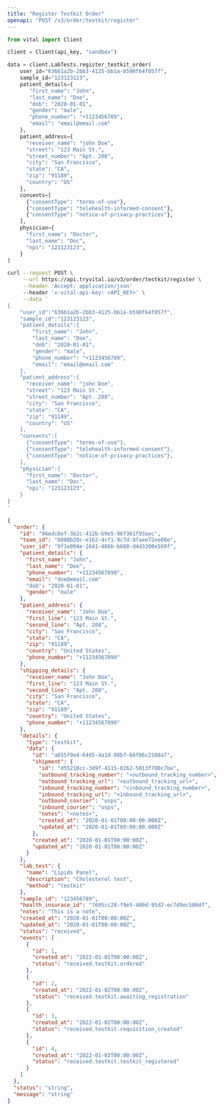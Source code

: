 ```yaml
---
title: "Register Testkit Order"
openapi: "POST /v3/order/testkit/register"
---
```


<RequestExample>

```python Python
from vital import Client

client = Client(api_key, "sandbox")

data = client.LabTests.register_testkit_order(
    user_id="63661a2b-2bb3-4125-bb1a-b590f64f057f",
    sample_id="123123123",
    patient_details={
       "first_name": "John",
       "last_name": "Doe",
       "dob": "2020-01-01",
       "gender": "male",
       "phone_number": "+1123456789",
       "email": "email@email.com"
    },
    patient_address={
      "receiver_name": "john Doe",
      "street": "123 Main St.",
      "street_number": "Apt. 208",
      "city": "San Francisco",
      "state": "CA",
      "zip": "91189",
      "country": "US"
    },
    consents=[
      {"consentType": "terms-of-use"},
      {"consentType": "telehealth-informed-consent"},
      {"consentType": "notice-of-privacy-practices"},
    ],
    physician={
      "first_name": "Doctor",
      "last_name": "Doc",
      "npi": "123123123",
    }
)
```

```bash cURL
curl --request POST \
     --url https://api.tryvital.io/v3/order/testkit/register \
     --header 'Accept: application/json'
     --header 'x-vital-api-key: <API_KEY>' \
     --data '
{
    "user_id":"63661a2b-2bb3-4125-bb1a-b590f64f057f",
    "sample_id":"123123123",
    "patient_details":{
        "first_name": "John",
        "last_name": "Doe",
        "dob": "2020-01-01",
        "gender": "male",
        "phone_number": "+1123456789",
        "email": "email@email.com"
    },
    "patient_address":{
      "receiver_name": "john Doe",
      "street": "123 Main St.",
      "street_number": "Apt. 208",
      "city": "San Francisco",
      "state": "CA",
      "zip": "91189",
      "country": "US"
    },
    "consents":[
      {"consentType": "terms-of-use"},
      {"consentType": "telehealth-informed-consent"},
      {"consentType": "notice-of-privacy-practices"},
    ],
    "physician":{
      "first_name": "Doctor",
      "last_name": "Doc",
      "npi": "123123123",
    }
}
'
```

</RequestExample>

<ResponseExample>

```json Response
{
  "order": {
    "id": "96edc6ef-3b2c-412b-b9e5-96f361f93aec",
    "team_id": "b080b20c-e162-4cf1-9c7d-8faee72ee08e",
    "user_id": "9f1e094e-1641-466b-b668-d4d3300e569f",
    "patient_details": {
      "first_name": "John",
      "last_name": "Doe",
      "phone_number": "+11234567890",
      "email": "doe@email.com"
      "dob": "2020-01-01",
      "gender": "male"
    },
    "patient_address": {
      "receiver_name": "John Doe",
      "first_line": "123 Main St.",
      "second_line": "Apt. 208",
      "city": "San Francisco",
      "state": "CA",
      "zip": "91189",
      "country": "United States",
      "phone_number": "+11234567890"
    },
    "shipping_details": {
      "receiver_name": "John Doe",
      "first_line": "123 Main St.",
      "second_line": "Apt. 208",
      "city": "San Francisco",
      "state": "CA",
      "zip": "91189",
      "country": "United States",
      "phone_number": "+11234567890"
    },
    "details": {
      "type": "testkit",
      "data": {
        "id": "a655f0e4-6405-4a1d-80b7-66f06c2108a7",
        "shipment": {
          "id": "d55210cc-3d9f-4115-8262-5013f700c7be",
          "outbound_tracking_number": "<outbound_tracking_number>",
          "outbound_tracking_url": "<outbound_tracking_url>",
          "inbound_tracking_number": "<inbound_tracking_number>",
          "inbound_tracking_url": "<inbound_tracking_url>",
          "outbound_courier": "usps",
          "inbound_courier": "usps",
          "notes": "<notes>",
          "created_at": "2020-01-01T00:00:00.000Z",
          "updated_at": "2020-01-01T00:00:00.000Z"
        },
        "created_at": "2020-01-01T00:00:00Z",
        "updated_at": "2020-01-01T00:00:00Z"
      }
    },
    "lab_test": {
      "name": "Lipids Panel",
      "description": "Cholesterol test",
      "method": "testkit"
    },
    "sample_id": "123456789",
    "health_insurace_id": "7695cc28-f9e5-400d-95d2-ec7d9ec580df",
    "notes": "This is a note",
    "created_at": "2020-01-01T00:00:00Z",
    "updated_at": "2020-01-01T00:00:00Z",
    "status": "received",
    "events": [
      {
        "id": 1,
        "created_at": "2022-01-01T00:00:00Z",
        "status": "received.testkit.ordered"
      },
      {
        "id": 2,
        "created_at": "2022-01-02T00:00:00Z",
        "status": "received.testkit.awaiting_registration"
      },
      {
        "id": 3,
        "created_at": "2022-01-02T00:00:00Z",
        "status": "received.testkit.requisition_created"
      },
      {
        "id": 4,
        "created_at": "2022-01-03T00:00:00Z",
        "status": "received.testkit.testkit_registered"
      }
    ]
  },
  "status": "string",
  "message": "string"
}
```

</ResponseExample>
